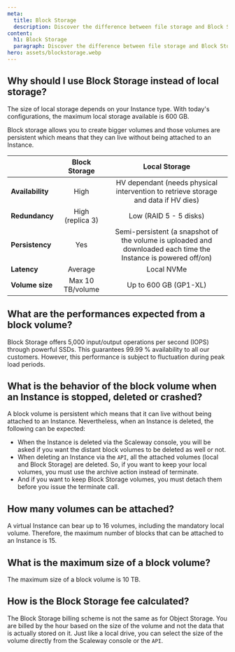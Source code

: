 ```yaml
---
meta:
  title: Block Storage
  description: Discover the difference between file storage and Block Storage and get answers to your performance and security concerns. 
content:
  h1: Block Storage
  paragraph: Discover the difference between file storage and Block Storage and get answers to your performance and security concerns. 
hero: assets/blockstorage.webp
---
```


<Concept>

## Why should I use Block Storage instead of local storage?

The size of local storage depends on your Instance type. With today's configurations, the maximum local storage available is 600 GB.

Block storage allows you to create bigger volumes and those volumes are persistent which means that they can live without being attached to an Instance.

|                    |         **Block Storage**         |           **Local Storage**                                                                                    |
|--------------------|:---------------------------------:|:--------------------------------------------------------------------------------------------------------------:|
| **Availability**   | High                              | HV dependant (needs physical intervention to retrieve storage and data if HV dies)                             |  
| **Redundancy**     | High (replica 3)                  | Low (RAID 5 - 5 disks)                                                                                         |  
| **Persistency**    | Yes                               | Semi-persistent (a snapshot of the volume is uploaded and downloaded each time the Instance is powered off/on) | 
| **Latency**        | Average                           | Local NVMe                                                                                                     |
| **Volume size**    | Max 10 TB/volume                  | Up to 600 GB (GP1-XL)                                                                                          |  

</Concept>

<Concept>

## What are the performances expected from a block volume?

Block Storage offers 5,000 input/output operations per second (IOPS) through powerful SSDs. 
This guarantees 99.99 % availability to all our customers. However, this performance is subject to fluctuation during peak load periods.

</Concept>

<Concept>

## What is the behavior of the block volume when an Instance is stopped, deleted or crashed?

A block volume is persistent which means that it can live without being attached to an Instance. Nevertheless, when an Instance is deleted, the following can be expected:

- When the Instance is deleted via the Scaleway console, you will be asked if you want the distant block volumes to be deleted as well or not.
- When deleting an Instance via the `API`, all the attached volumes (local and Block Storage) are deleted. So, if you want to keep your local volumes, you must use the archive action instead of terminate. 
- And if you want to keep Block Storage volumes, you must detach them before you issue the terminate call.

</Concept>

<Concept>

## How many volumes can be attached?

A virtual Instance can bear up to 16 volumes, including the mandatory local volume. 
Therefore, the maximum number of blocks that can be attached to an Instance is 15.

</Concept>

<Concept>

## What is the maximum size of a block volume?

The maximum size of a block volume is 10 TB.

</Concept>

<Concept>

## How is the Block Storage fee calculated?

The Block Storage billing scheme is not the same as for Object Storage. You are billed by the hour based on the size of the volume and not the data that is actually stored on it. Just like a local drive, you can select the size of the volume directly from the Scaleway console or the `API`.

</Concept>